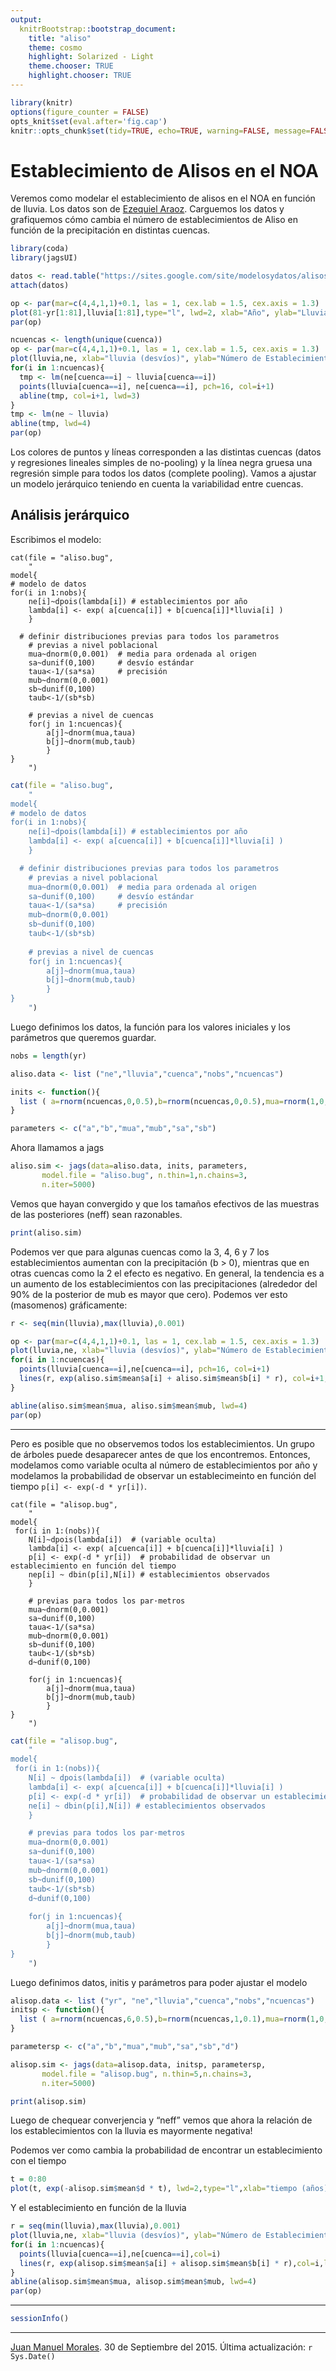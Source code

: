 ```yaml
---
output:
  knitrBootstrap::bootstrap_document:
    title: "aliso"
    theme: cosmo
    highlight: Solarized - Light
    theme.chooser: TRUE
    highlight.chooser: TRUE
---
```


```r
library(knitr)
options(figure_counter = FALSE)
opts_knit$set(eval.after='fig.cap')
knitr::opts_chunk$set(tidy=TRUE, echo=TRUE, warning=FALSE, message=FALSE, dev='svg', fig.width=6, fig.height=5)
```

# Establecimiento de Alisos en el NOA

Veremos como modelar el establecimiento de alisos en el NOA en función de lluvia. Los datos son de [Ezequiel Araoz](http://www.researchgate.net/profile/Ezequiel_Araoz). Carguemos los datos y grafiquemos cómo cambia el número de establecimientos de Aliso en función de la precipitación en distintas cuencas.

```r
library(coda)
library(jagsUI)

datos <- read.table("https://sites.google.com/site/modelosydatos/alisos.txt", header = TRUE) 
attach(datos)

op <- par(mar=c(4,4,1,1)+0.1, las = 1, cex.lab = 1.5, cex.axis = 1.3)
plot(81-yr[1:81],lluvia[1:81],type="l", lwd=2, xlab="Año", ylab="Lluvia (desvíos)")
par(op)

ncuencas <- length(unique(cuenca))
op <- par(mar=c(4,4,1,1)+0.1, las = 1, cex.lab = 1.5, cex.axis = 1.3)
plot(lluvia,ne, xlab="lluvia (desvíos)", ylab="Número de Establecimientos")
for(i in 1:ncuencas){
  tmp <- lm(ne[cuenca==i] ~ lluvia[cuenca==i])
  points(lluvia[cuenca==i], ne[cuenca==i], pch=16, col=i+1)
  abline(tmp, col=i+1, lwd=3)
}
tmp <- lm(ne ~ lluvia)
abline(tmp, lwd=4)
par(op)
```

Los colores de puntos y líneas corresponden a las distintas cuencas (datos y regresiones lineales simples de no-pooling) y la línea negra gruesa una regresión simple para todos los datos (complete pooling). Vamos a ajustar un modelo jerárquico teniendo en cuenta la variabilidad entre cuencas.

## Análisis jerárquico

Escribimos el modelo:

```
cat(file = "aliso.bug",
    "
model{
# modelo de datos
for(i in 1:nobs){
	ne[i]~dpois(lambda[i]) # establecimientos por año
	lambda[i] <- exp( a[cuenca[i]] + b[cuenca[i]]*lluvia[i] ) 
	}

  # definir distribuciones previas para todos los parametros
	# previas a nivel poblacional
	mua~dnorm(0,0.001) 	# media para ordenada al origen
	sa~dunif(0,100)		# desvío estándar
	taua<-1/(sa*sa) 	# precisión
	mub~dnorm(0,0.001)	
	sb~dunif(0,100)
	taub<-1/(sb*sb)
	
	# previas a nivel de cuencas
	for(j in 1:ncuencas){
		a[j]~dnorm(mua,taua)
		b[j]~dnorm(mub,taub)
		}
}
    ")
```
```r
cat(file = "aliso.bug",
    "
model{
# modelo de datos
for(i in 1:nobs){
	ne[i]~dpois(lambda[i]) # establecimientos por año
	lambda[i] <- exp( a[cuenca[i]] + b[cuenca[i]]*lluvia[i] ) 
	}

  # definir distribuciones previas para todos los parametros
	# previas a nivel poblacional
	mua~dnorm(0,0.001) 	# media para ordenada al origen
	sa~dunif(0,100)		# desvío estándar
	taua<-1/(sa*sa) 	# precisión
	mub~dnorm(0,0.001)	
	sb~dunif(0,100)
	taub<-1/(sb*sb)
	
	# previas a nivel de cuencas
	for(j in 1:ncuencas){
		a[j]~dnorm(mua,taua)
		b[j]~dnorm(mub,taub)
		}
}
    ")
```

Luego definimos los datos, la función para los valores iniciales y los parámetros que queremos guardar.

```r
nobs = length(yr)

aliso.data <- list ("ne","lluvia","cuenca","nobs","ncuencas")

inits <- function(){
  list ( a=rnorm(ncuencas,0,0.5),b=rnorm(ncuencas,0,0.5),mua=rnorm(1,0,0.5),mub=rnorm(1,0,0.5),sa=runif(1),sb=runif(1) )
}

parameters <- c("a","b","mua","mub","sa","sb")
```

Ahora llamamos a jags

```r
aliso.sim <- jags(data=aliso.data, inits, parameters, 
       model.file = "aliso.bug", n.thin=1,n.chains=3, 
       n.iter=5000)
```

Vemos que hayan convergido y que los tamaños efectivos de las muestras de las posteriores (neff) sean razonables.

```r
print(aliso.sim)
```

Podemos ver que para algunas cuencas como la 3, 4, 6 y 7 los establecimientos aumentan con la precipitación (b > 0), mientras que en otras cuencas como la 2 el efecto es negativo. En general, la tendencia es a un aumento de los establecimientos con las precipitaciones (alrededor del 90% de la posterior de mub es mayor que cero). Podemos ver esto (masomenos) gráficamente:

```r
r <- seq(min(lluvia),max(lluvia),0.001)

op <- par(mar=c(4,4,1,1)+0.1, las = 1, cex.lab = 1.5, cex.axis = 1.3)
plot(lluvia,ne, xlab="lluvia (desvíos)", ylab="Número de Establecimientos")
for(i in 1:ncuencas){
  points(lluvia[cuenca==i],ne[cuenca==i], pch=16, col=i+1)
  lines(r, exp(aliso.sim$mean$a[i] + aliso.sim$mean$b[i] * r), col=i+1, lwd=3)
}

abline(aliso.sim$mean$mua, aliso.sim$mean$mub, lwd=4)
par(op)
```
****

Pero es posible que no observemos todos los establecimientos. Un grupo de árboles puede desaparecer antes de que los encontremos. Entonces, modelamos como variable oculta al número de establecimientos por año y modelamos la probabilidad de observar un establecimeinto en función del tiempo `p[i] <- exp(-d * yr[i])`. 

```
cat(file = "alisop.bug",
    "
model{
 for(i in 1:(nobs)){
	N[i]~dpois(lambda[i])  # (variable oculta)
	lambda[i] <- exp( a[cuenca[i]] + b[cuenca[i]]*lluvia[i] ) 
	p[i] <- exp(-d * yr[i])  # probabilidad de observar un establecimiento en función del tiempo
	nep[i] ~ dbin(p[i],N[i]) # establecimientos observados
	}

	# previas para todos los par·metros	
	mua~dnorm(0,0.001) 
	sa~dunif(0,100)
	taua<-1/(sa*sa) 
	mub~dnorm(0,0.001)
	sb~dunif(0,100)
	taub<-1/(sb*sb)
	d~dunif(0,100)
	
	for(j in 1:ncuencas){
		a[j]~dnorm(mua,taua)
		b[j]~dnorm(mub,taub)
		}
}		
    ")
```

```r
cat(file = "alisop.bug",
    "
model{
 for(i in 1:(nobs)){
	N[i] ~ dpois(lambda[i])  # (variable oculta)
	lambda[i] <- exp( a[cuenca[i]] + b[cuenca[i]]*lluvia[i] ) 
	p[i] <- exp(-d * yr[i])  # probabilidad de observar un establecimiento en función del tiempo
	ne[i] ~ dbin(p[i],N[i]) # establecimientos observados
	}

	# previas para todos los par·metros	
	mua~dnorm(0,0.001) 
	sa~dunif(0,100)
	taua<-1/(sa*sa) 
	mub~dnorm(0,0.001)
	sb~dunif(0,100)
	taub<-1/(sb*sb)
	d~dunif(0,100)
	
	for(j in 1:ncuencas){
		a[j]~dnorm(mua,taua)
		b[j]~dnorm(mub,taub)
		}
}		
    ")
```

Luego definimos datos, initis y parámetros para poder ajustar el modelo

```r
alisop.data <- list ("yr", "ne","lluvia","cuenca","nobs","ncuencas")
initsp <- function(){
  list ( a=rnorm(ncuencas,6,0.5),b=rnorm(ncuencas,1,0.1),mua=rnorm(1,0,0.5),mub=rnorm(1,0,0.5),sa=runif(1),sb=runif(1),d=0.00001 )
}

parametersp <- c("a","b","mua","mub","sa","sb","d") 

alisop.sim <- jags(data=alisop.data, initsp, parametersp, 
       model.file = "alisop.bug", n.thin=5,n.chains=3, 
       n.iter=5000)

print(alisop.sim)
```
Luego de chequear converjencia y "neff" vemos que ahora la relación de los establecimientos con la lluvia es mayormente negativa!

Podemos ver como cambia la probabilidad de encontrar un establecimiento con el tiempo
```r
t = 0:80
plot(t, exp(-alisop.sim$mean$d * t), lwd=2,type="l",xlab="tiempo (años)",ylab="Pr Supervivencia al Presente")
```

Y el establecimiento en función de la lluvia
```r
r = seq(min(lluvia),max(lluvia),0.001)
plot(lluvia,ne, xlab="lluvia (desvíos)", ylab="Número de Establecimientos")
for(i in 1:ncuencas){
  points(lluvia[cuenca==i],ne[cuenca==i],col=i)
  lines(r, exp(alisop.sim$mean$a[i] + alisop.sim$mean$b[i] * r),col=i,lwd=2)
}
abline(alisop.sim$mean$mua, alisop.sim$mean$mub, lwd=4)
par(op)
```

***

```r
sessionInfo()
```

-----------

[Juan Manuel Morales](https://sites.google.com/site/pajarom/). 30 de Septiembre del 2015. Última actualización: `r Sys.Date()`

